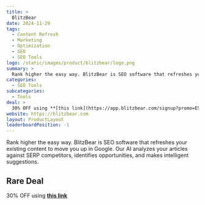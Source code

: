 ```yaml
---
title: >
  BlitzBear
date: 2024-11-29
tags:
  - Content Refresh
  - Marketing
  - Optimization
  - SEO
  - SEO Tools
logo: /static/images/product/blitzbear/logo.png
summary: >
  Rank higher the easy way. BlitzBear is SEO software that refreshes your existing content to move you up in Google. Our AI analyzes your articles against SERP competitors, identifies opportunities, and makes intelligent suggestions.
categories:
  - SEO Tools
subcategories:
  - Tools
deal: >
  30% OFF using **[this link](https://app.blitzbear.com/signup?promo=ESXHzhUN)**
website: https://blitzbear.com
layout: ProductLayout
leaderboardPosition: -1
---
```

Rank higher the easy way. BlitzBear is SEO software that refreshes your existing content to move you up in Google. Our AI analyzes your articles against SERP competitors, identifies opportunities, and makes intelligent suggestions.

## Rare Deal

30% OFF using **[this link](https://app.blitzbear.com/signup?promo=ESXHzhUN)**
